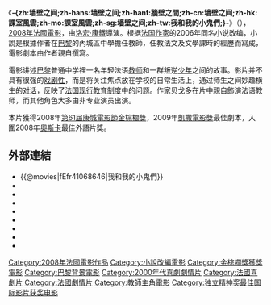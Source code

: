 {{noteTA
|T=zh-hans:墙壁之间;zh-hant:牆壁之間;zh-cn:墙壁之间;zh-hk:課室風雲;zh-mo:課室風雲;zh-sg:墙壁之间;zh-tw:我和我的小鬼們;
|G2=Show
}}
{{Infobox Film
| name               = -{zh:墙壁之间;zh-hans:墙壁之间;zh-hant:牆壁之間;zh-cn:墙壁之间;zh-hk:課室風雲;zh-mo:課室風雲;zh-sg:墙壁之间;zh-tw:我和我的小鬼們;}-
| original_name      = {{lang|fr|Entre les murs}}
| image              = Entre les murs film poster (France Version).jpg
| caption            = 法國版電影海報
| director           = {{lang|fr|Laurent Cantet}}
| producer           = {{lang|fr|Caroline Benjo}}<br/>{{lang|fr|Carole Scotta}}
| based_on           = {{lang|fr|''Entre les murs''}}<br/>由{{lang|fr|François Bégaudeau}}創作
| starring           = {{lang|fr|François Bégaudeau}}
| music              = 
| cinematography     = {{lang|fr|Pierre Milon}}
| editing            = {{lang|fr|Robin Campillo}}
| production_company = 
| distributor        = 
| released           = 2008年9月24日：<br/>在法國上映<br/>2009年2月19日：<br/>在香港上映<br/>2009年2月20日：<br/>在台灣上映
| runtime            = 128 分鐘
| country            = {{FRA}}
| language           = [[法语|法语]]
| budget             = 
| gross              = 
| cn_name            = 墙壁之间
| hk_name            = 課室風雲
| tw_name            = 我和我的小鬼們
}}
《'''-{zh:墙壁之间;zh-hans:墙壁之间;zh-hant:牆壁之間;zh-cn:墙壁之间;zh-hk:課室風雲;zh-mo:課室風雲;zh-sg:墙壁之间;zh-tw:我和我的小鬼們;}-'''》（{{lang-fr|'''Entre les murs'''}}），[[2008年電影|2008年]][[法國電影|法國電影]]，由[[洛宏·康鐵|洛宏·康鐵]]導演。根据[[法国作家|法国作家]]{{link-fr|弗朗索瓦·贝戈多|François Bégaudeau}}的2006年同名小说改编，小說是根據作者在[[巴黎|巴黎]]的內城區中學擔任教師，任教法文及文學課時的經歷而寫成，電影劇本由作者親自撰寫。

電影讲述[[巴黎|巴黎]]普通中学裡一名年轻法语[[教师|教师]]和一群叛逆[[少年|少年]]之间的故事。影片并不具有很强的[[戏剧性|戏剧性]]，而是将关注焦点放在学校的日常生活上，通过师生之间妙趣横生的[[对话|对话]]，反映了[[法國教育|法国现行教育制度]]中的问题。作家贝戈多在片中親自飾演法语教师，而其他角色大多由非专业演员出演。

本片獲得2008年[[第61屆康城電影節|第61屆康城電影節]][[金棕櫚獎|金棕櫚獎]]，2009年[[凱撒電影獎|凱撒電影獎]]最佳劇本，入圍2008年[[奧斯卡|奧斯卡]]最佳外語片獎。

== 外部連結 ==
*{{@movies|fEfr41068646|我和我的小鬼們}}
*{{douban|title=课室风云}}
*{{Mtime|75596|课室风云}}
*{{Amg movie|451976|-{zh:墙壁之间;zh-hans:墙壁之间;zh-hant:牆壁之間;zh-cn:墙壁之间;zh-hk:課室風雲;zh-mo:課室風雲;zh-sg:墙壁之间;zh-tw:我和我的小鬼們;}-}}
*{{rotten-tomatoes|the_class|-{zh:墙壁之间;zh-hans:墙壁之间;zh-hant:牆壁之間;zh-cn:墙壁之间;zh-hk:課室風雲;zh-mo:課室風雲;zh-sg:墙壁之间;zh-tw:我和我的小鬼們;}-}}
*{{mojo title|class08|-{zh:墙壁之间;zh-hans:墙壁之间;zh-hant:牆壁之間;zh-cn:墙壁之间;zh-hk:課室風雲;zh-mo:課室風雲;zh-sg:墙壁之间;zh-tw:我和我的小鬼們;}-}}
*{{Tcmdb title|729651|-{zh:墙壁之间;zh-hans:墙壁之间;zh-hant:牆壁之間;zh-cn:墙壁之间;zh-hk:課室風雲;zh-mo:課室風雲;zh-sg:墙壁之间;zh-tw:我和我的小鬼們;}-}}
*{{metacritic film|the-class|-{zh:墙壁之间;zh-hans:墙壁之间;zh-hant:牆壁之間;zh-cn:墙壁之间;zh-hk:課室風雲;zh-mo:課室風雲;zh-sg:墙壁之间;zh-tw:我和我的小鬼們;}-}}
*{{imdb title|1068646|-{zh:墙壁之间;zh-hans:墙壁之间;zh-hant:牆壁之間;zh-cn:墙壁之间;zh-hk:課室風雲;zh-mo:課室風雲;zh-sg:墙壁之间;zh-tw:我和我的小鬼們;}-}}

{{start box}}
{{s-ach|aw}}
{{succession box
| title=[[金棕櫚奖|金棕櫚奖]]
| years=[[第61届康城電影節|第61届康城電影節]]
| before=《[[4個月3星期零2天|4個月3星期零2天]]》
| after=《[[白色緞帶|白色緞帶]]》}}
{{end}}
{{金棕櫚獎}}
{{盧米埃獎最佳影片獎}}
{{独立精神奖最佳国际影片}}
{{DEFAULTSORT:Entre les murs}}
[[Category:2008年法國電影作品|Category:2008年法國電影作品]]
[[Category:小說改編電影|Category:小說改編電影]]
[[Category:金棕櫚獎獲獎電影|Category:金棕櫚獎獲獎電影]]
[[Category:巴黎背景電影|Category:巴黎背景電影]]
[[Category:2000年代喜劇劇情片|Category:2000年代喜劇劇情片]]
[[Category:法國喜劇片|Category:法國喜劇片]]
[[Category:法國劇情片|Category:法國劇情片]]
[[Category:教師主角電影|Category:教師主角電影]]
[[Category:独立精神奖最佳国际影片获奖电影|Category:独立精神奖最佳国际影片获奖电影]]